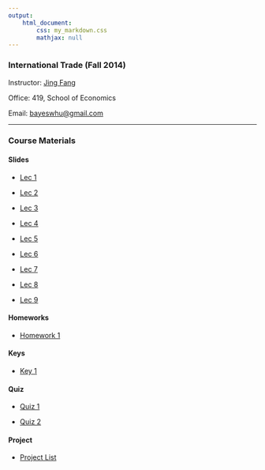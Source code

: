 ```yaml
---
output: 
    html_document:
        css: my_markdown.css
        mathjax: null
---
```


### International Trade (Fall 2014)

Instructor: [Jing Fang](http://bayeswhu.github.io)

Office: 419, School of Economics

Email: [bayeswhu@gmail.com](bayeswhu@gmail.com)

-----

### Course Materials

#### Slides

- [Lec 1](trade/Lec1.html)

- [Lec 2](trade/Lec2.html)

- [Lec 3](trade/Lec3.html)

- [Lec 4](trade/Lec4.html)

- [Lec 5](trade/Lec5.html)

- [Lec 6](trade/Lec6.html)

- [Lec 7](trade/Lec7.html)

- [Lec 8](trade/Lec8.html)

- [Lec 9](trade/Lec9.html)

<!-- - [Lec 7](trade/Lec7.html) -->

<!-- - [Lec 7](trade/Lec7.html) -->

<!-- - [Lec 7](trade/Lec7.html) -->

#### Homeworks

- [Homework 1](trade/Homework1.doc)

<!-- - [Homework 2](r/CE2.html) -->

#### Keys

- [Key 1](trade/Hw1_key.doc)

<!-- - [Key 2](r/CE2_key.html) -->

#### Quiz

- [Quiz 1](trade/Quiz1.ppt)

- [Quiz 2](trade/Quiz2.ppt)

#### Project

- [Project List](trade/Project.html)